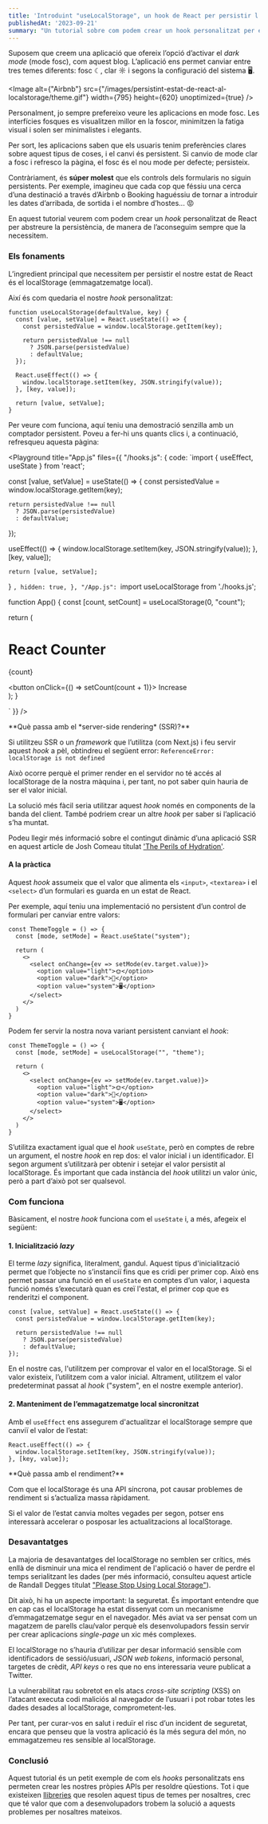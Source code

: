 ```yaml
---
title: 'Introduint "useLocalStorage", un hook de React per persistir l’estat'
publishedAt: '2023-09-21'
summary: "Un tutorial sobre com podem crear un hook personalitzat per emmagatzemar una part de l’estat de React al localStorage, i reinicialitzar des d’aquell valor al refrescar."
---
```


Suposem que creem una aplicació que ofereix l’opció d’activar el *dark mode* (mode fosc), com aquest blog. L’aplicació ens permet canviar entre tres temes diferents: fosc ☾, clar ☼ i segons la configuració del sistema 🖥️.

<Image
  alt={"Airbnb"}
  src={"/images/persistint-estat-de-react-al-localstorage/theme.gif"}
  width={795}
  height={620}
  unoptimized={true}
/>

Personalment, jo sempre prefereixo veure les aplicacions en mode fosc. Les interfícies fosques es visualitzen millor en la foscor, minimitzen la fatiga visual i solen ser minimalistes i elegants.

Per sort, les aplicacions saben que els usuaris tenim preferències clares sobre aquest tipus de coses, i el canvi és persistent. Si canvio de mode clar a fosc i refresco la pàgina, el fosc és el nou mode per defecte; persisteix.

Contràriament, és **súper molest** que els controls dels formularis no siguin persistents. Per exemple, imagineu que cada cop que féssiu una cerca d’una destinació a través d’Airbnb o Booking haguéssiu de tornar a introduir les dates d’arribada, de sortida i el nombre d’hostes... 😡

En aquest tutorial veurem com podem crear un *hook* personalitzat de React per abstreure la persistència, de manera de l’aconseguim sempre que la necessitem.

### Els fonaments

L’ingredient principal que necessitem per persistir el nostre estat de React és el localStorage (emmagatzematge local).

Així és com quedaria el nostre *hook* personalitzat:

```tsx
function useLocalStorage(defaultValue, key) {
  const [value, setValue] = React.useState(() => {
    const persistedValue = window.localStorage.getItem(key);
 
    return persistedValue !== null
      ? JSON.parse(persistedValue)
      : defaultValue;
  });
 
  React.useEffect(() => {
    window.localStorage.setItem(key, JSON.stringify(value));
  }, [key, value]);
 
  return [value, setValue];
}
```

Per veure com funciona, aquí teniu una demostració senzilla amb un comptador persistent. Poveu a fer-hi uns quants clics i, a continuació, refresqueu aquesta pàgina:

<Playground
  title="App.js"
  files={{
    "/hooks.js": {
      code: `import { useEffect, useState } from 'react';

  const [value, setValue] = useState(() => {
    const persistedValue = window.localStorage.getItem(key);

    return persistedValue !== null
      ? JSON.parse(persistedValue)
      : defaultValue;
  });

  useEffect(() => {
    window.localStorage.setItem(key, JSON.stringify(value));
  }, [key, value]);
  
	return [value, setValue];
}
`,
      hidden: true,
    },
    "/App.js": `import useLocalStorage from './hooks.js';

function App() {
  const [count, setCount] = useLocalStorage(0, "count");

  return (
    <div className="App">
      <h1>React Counter</h1>
      <p>{count}</p>
      <button onClick={() => setCount(count + 1)}>
        Increase
      </button>
    </div>
  );
}

`
  }}
/>

<Callout emoji="⚠️">
  **Què passa amb el *server-side rendering* (SSR)?**

  Si utilitzeu SSR o un *framework* que l’utilitza (com Next.js) i feu servir aquest *hook* a pèl, obtindreu el següent error: `ReferenceError: localStorage is not defined`

  Això ocorre perquè el primer render en el servidor no té accés al localStorage de la nostra màquina i, per tant, no pot saber quin hauria de ser el valor inicial.

  La solució més fàcil seria utilitzar aquest *hook* només en components de la banda del client. També podriem crear un altre *hook* per saber si l’aplicació s’ha muntat.

  Podeu llegir més informació sobre el contingut dinàmic d’una aplicació SSR en aquest article de Josh Comeau titulat ['The Perils of Hydration'](https://www.joshwcomeau.com/react/the-perils-of-rehydration/).
</Callout>

#### A la pràctica

Aquest *hook* assumeix que el valor que alimenta els `<input>`, `<textarea>` i el `<select>` d’un formulari es guarda en un estat de React.

Per exemple, aquí teniu una implementació no persistent d’un control de formulari per canviar entre valors:

```tsx
const ThemeToggle = () => {
  const [mode, setMode] = React.useState("system");
   
  return (
    <>
      <select onChange={ev => setMode(ev.target.value)}>
        <option value="light">🌞</option>
        <option value="dark">🌙</option>
        <option value="system">🖥️</option>
      </select>
    </>
  )
}
```

Podem fer servir la nostra nova variant persistent canviant el *hook*:

```tsx
const ThemeToggle = () => {
  const [mode, setMode] = useLocalStorage("", "theme");
 
  return (
    <>
      <select onChange={ev => setMode(ev.target.value)}>
        <option value="light">🌞</option>
        <option value="dark">🌙</option>
        <option value="system">🖥️</option>
      </select>
    </>
  )
}
```

S’utilitza exactament igual que el *hook* `useState`, però en comptes de rebre un argument, el nostre *hook* en rep dos: el valor inicial i un identificador. El segon argument s’utilitzarà per obtenir i setejar el valor persistit al localStorage. És important que cada instància del *hook* utilitzi un valor únic, però a part d’això pot ser qualsevol.

### Com funciona

Bàsicament, el nostre *hook* funciona com el `useState` i, a més, afegeix el següent:

#### 1. Inicialització *lazy*

El terme *lazy* significa, literalment, gandul. Aquest tipus d'inicialització permet que l’objecte no s’instanciï fins que es cridi per primer cop. Això ens permet passar una funció en el `useState` en comptes d’un valor, i aquesta funció només s’executarà quan es creï l'estat, el primer cop que es renderitzi el component.

```tsx
const [value, setValue] = React.useState(() => {
  const persistedValue = window.localStorage.getItem(key);
   
  return persistedValue !== null
    ? JSON.parse(persistedValue)
    : defaultValue;
});
```

En el nostre cas, l'utilitzem per comprovar el valor en el localStorage. Si el valor existeix, l’utilitzem com a valor inicial. Altrament, utilitzem el valor predeterminat passat al *hook* ("system", en el nostre exemple anterior).

#### 2. Manteniment de l’emmagatzematge local sincronitzat

Amb el `useEffect` ens assegurem d'actualitzar el localStorage sempre que canviï el valor de l’estat:

```tsx
React.useEffect(() => {
  window.localStorage.setItem(key, JSON.stringify(value));
}, [key, value]);
```

<Callout emoji="⚠️">
  **Què passa amb el rendiment?**

  Com que el localStorage és una API síncrona, pot causar problemes de rendiment si s’actualiza massa ràpidament.
  
  Si el valor de l’estat canvia moltes vegades per segon, potser ens interessarà accelerar o posposar les actualitzacions al localStorage.
</Callout>

### Desavantatges

La majoria de desavantatges del localStorage no semblen ser crítics, més enllà de disminuir una mica el rendiment de l'aplicació o haver de perdre el temps serialitzant les dades (per més informació, consulteu aquest article de Randall Degges titulat ["Please Stop Using Local Storage"](https://dev.to/rdegges/please-stop-using-local-storage-1i04)).

Dit això, hi ha un aspecte important: la seguretat. És important entendre que en cap cas el localStorage ha estat dissenyat com un mecanisme d’emmagatzematge segur en el navegador. Més aviat va ser pensat com un magatzem de parells clau/valor perquè els desenvolupadors fessin servir per crear aplicacions *single-page* un xic més complexes.

El localStorage no s’hauria d’utilizar per desar informació sensible com identificadors de sessió/usuari, *JSON web tokens*, informació personal, targetes de crèdit, *API keys* o res que no ens interessaria veure publicat a Twitter.

La vulnerabilitat rau sobretot en els atacs *cross-site scripting* (XSS) on l’atacant executa codi maliciós al navegador de l’usuari i pot robar totes les dades desades al localStorage, comprometent-les.

Per tant, per curar-vos en salut i reduïr el risc d’un incident de seguretat, encara que penseu que la vostra aplicació és la més segura del món, no emmagatzemeu res sensible al localStorage.

### Conclusió

Aquest tutorial és un petit exemple de com els *hooks* personalitzats ens permeten crear les nostres pròpies APIs per resoldre qüestions. Tot i que existeixen [llibreries](https://usehooks.com/uselocalstorage) que resolen aquest tipus de temes per nosaltres, crec que té valor que com a desenvolupadors trobem la solució a aquests problemes per nosaltres mateixos.